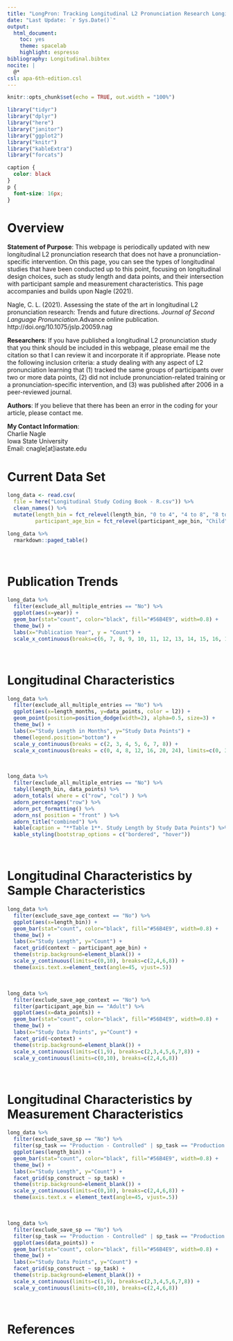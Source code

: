 ---
title: "LongPron: Tracking Longitudinal L2 Pronunciation Research Longitudinally"
date: "Last Update: `r Sys.Date()`"
output: 
  html_document: 
    toc: yes
    theme: spacelab
    highlight: espresso
bibliography: Longitudinal.bibtex
nocite: |
  @*
csl: apa-6th-edition.csl
---

```{r setup, include=FALSE}
knitr::opts_chunk$set(echo = TRUE, out.width = "100%")
```

```{r, load-libs, echo=F, message=F, warning=F}
library("tidyr")
library("dplyr")
library("here")
library("janitor")
library("ggplot2")
library("knitr")
library("kableExtra")
library("forcats")
```

```{css, echo=F}
caption {
  color: black
}
p {
  font-size: 16px;
}
```
# Overview
**Statement of Purpose**: This webpage is periodically updated with new longitudinal L2 pronunciation research that does not have a pronunciation-specific intervention. On this page, you can see the types of longitudinal studies that have been conducted up to this point, focusing on longitudinal design choices, such as study length and data points, and their intersection with participant sample and measurement characteristics. This page accompanies and builds upon Nagle (2021).

Nagle, C. L. (2021). Assessing the state of the art in longitudinal L2 pronunciation research: Trends and future directions. *Journal of Second Language Pronunciation*.Advance online publication. http://doi.org/10.1075/jslp.20059.nag

**Researchers**: If you have published a longitudinal L2 pronunciation study that you think should be included in this webpage, please email me the citation so that I can review it and incorporate it if appropriate. Please note the following inclusion criteria: a study dealing with any aspect of L2 pronunciation learning that (1) tracked the same groups of participants over two or more data points, (2) did not include pronunciation-related training or a pronunciation-specific intervention, and (3) was published after 2006 in a peer-reviewed journal.

**Authors**: If you believe that there has been an error in the coding for your article, please contact me.

**My Contact Information**:  
Charlie Nagle  
Iowa State University  
Email: cnagle[at]iastate.edu

# Current Data Set
```{r, load-data, message=F}
long_data <- read.csv(
  file = here("Longitudinal Study Coding Book - R.csv")) %>% 
  clean_names() %>% 
  mutate(length_bin = fct_relevel(length_bin, "0 to 4", "4 to 8", "8 to 12", "12 to 24", "24+"),
         participant_age_bin = fct_relevel(participant_age_bin, "Child", "Adolescent", "Adult"))
```
```{r, print-table}
long_data %>% 
  rmarkdown::paged_table()
```
<br>

# Publication Trends
```{r, gg-yearlypubs-longpron, fig.cap="**Figure 1**. Longitudinal L2 Pronunciation Publications by Year", fig.dim=c(5,4), warning=F}
long_data %>%
  filter(exclude_all_multiple_entries == "No") %>%
  ggplot(aes(x=year)) +
  geom_bar(stat="count", color="black", fill="#56B4E9", width=0.8) +
  theme_bw() +
  labs(x="Publication Year", y = "Count") +
  scale_x_continuous(breaks=c(6, 7, 8, 9, 10, 11, 12, 13, 14, 15, 16, 17, 18, 19, 20, 21))
```
<br>

# Longitudinal Characteristics
```{r, gg-lengthdatapoints, fig.cap="**Figure 2**. Study Length by Data Points", fig.dim=c(5,4), warning=F}
long_data %>%
  filter(exclude_all_multiple_entries == "No") %>%
  ggplot(aes(x=length_months, y=data_points, color = l2)) +
  geom_point(position=position_dodge(width=2), alpha=0.5, size=3) +
  theme_bw() +
  labs(x="Study Length in Months", y="Study Data Points") +
  theme(legend.position="bottom") +
  scale_y_continuous(breaks = c(2, 3, 4, 5, 6, 7, 8)) +
  scale_x_continuous(breaks = c(0, 4, 8, 12, 16, 20, 24), limits=c(0, 30))
```
<br>
```{r}
long_data %>%
  filter(exclude_all_multiple_entries == "No") %>%
  tabyl(length_bin, data_points) %>%
  adorn_totals( where = c("row", "col") ) %>%
  adorn_percentages("row") %>%
  adorn_pct_formatting() %>%
  adorn_ns( position = "front" ) %>%
  adorn_title("combined") %>%
  kable(caption = "**Table 1**. Study Length by Study Data Points") %>%
  kable_styling(bootstrap_options = c("bordered", "hover"))
```
<br>

# Longitudinal Characteristics by Sample Characteristics
```{r, gg-lengthsample, fig.cap="**Figure 3**. Study Length by Learner Age Group and Context of Learning.", fig.dim=c(7,5), warning=F}
long_data %>%
  filter(exclude_save_age_context == "No") %>%
  ggplot(aes(x=length_bin)) + 
  geom_bar(stat="count", color="black", fill="#56B4E9", width=0.8) +
  theme_bw() +
  labs(x="Study Length", y="Count") +
  facet_grid(context ~ participant_age_bin) +
  theme(strip.background=element_blank()) +
  scale_y_continuous(limits=c(0,10), breaks=c(2,4,6,8)) + 
  theme(axis.text.x=element_text(angle=45, vjust=.5))
```
<br>
```{r, gg-pointssample, fig.cap="**Figure 4**. Study Length by Context of Learning for Adult Learners.", fig.dim=c(5,3), warning=F}
long_data %>%
  filter(exclude_save_age_context == "No") %>%
  filter(participant_age_bin == "Adult") %>%
  ggplot(aes(x=data_points)) + 
  geom_bar(stat="count", color="black", fill="#56B4E9", width=0.8) +
  theme_bw() +
  labs(x="Study Data Points", y="Count") +
  facet_grid(~context) +
  theme(strip.background=element_blank()) +
  scale_x_continuous(limits=c(1,9), breaks=c(2,3,4,5,6,7,8)) +
  scale_y_continuous(limits=c(0,10), breaks=c(2,4,6,8))
```
<br>

# Longitudinal Characteristics by Measurement Characteristics
```{r, gg-lengthmeasurement, fig.cap="**Figure 5**. Study Length by Measurement Characteristics.", fig.dim=c(5,5), warning=F}
long_data %>%
  filter(exclude_save_sp == "No") %>%
  filter(sp_task == "Production - Controlled" | sp_task == "Production - Spontaneous") %>%
  ggplot(aes(length_bin)) + 
  geom_bar(stat="count", color="black", fill="#56B4E9", width=0.8) +
  theme_bw() +
  labs(x="Study Length", y="Count") +
  facet_grid(sp_construct ~ sp_task) +
  theme(strip.background=element_blank()) +
  scale_y_continuous(limits=c(0,10), breaks=c(2,4,6,8)) + 
  theme(axis.text.x = element_text(angle=45, vjust=.5))
```
<br>
```{r, gg-pointsmeasurement, fig.cap="**Figure 6**. Study Data Points by Measurement Characteristics.", fig.dim=c(5,5), warning=F}
long_data %>%
  filter(exclude_save_sp == "No") %>%
  filter(sp_task == "Production - Controlled" | sp_task == "Production - Spontaneous") %>%
  ggplot(aes(data_points)) + 
  geom_bar(stat="count", color="black", fill="#56B4E9", width=0.8) +
  theme_bw() +
  labs(x="Study Data Points", y="Count") +
  facet_grid(sp_construct ~ sp_task) +
  theme(strip.background=element_blank()) +
  scale_x_continuous(limits=c(1,9), breaks=c(2,3,4,5,6,7,8)) +
  scale_y_continuous(limits=c(0,10), breaks=c(2,4,6,8))
```
<br>

# References
